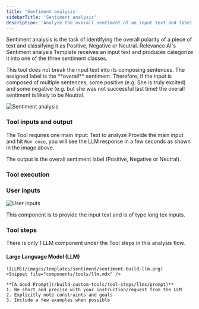 ```yaml
---
title: 'Sentiment analysis'
sidebarTitle: 'Sentiment analysis'
description: 'Analyze the overall sentiment of an input text and label it with Positive/Negative or Neutral.'
---
```

Sentiment analysis is the task of identifying the overall polarity of a piece of text and classifying it as 
Positive, Negative or Neutral.
Relevance AI's Sentiment analysis Template receives an input text and produces categorize it into one of the
three sentiment classes.

<Note>
This tool does not break the input text into its composing sentences. The assigned label is the **overall**
sentiment.
Therefore, if the input is composed of multiple sentences, some positive (e.g. She is truly excited) and
some negative (e.g. but she was not successful last time) the overall sentiment is likely to be Neutral.
</Note>

![Sentiment analysis](/images/templates/sentiment/sentiment-form.png)

<Snippet file="how-to-use-a-tool.mdx" />

### Tool inputs and output
The Tool requires one main input: Text to analyze
Provide the main input and hit `Run once`, you will see the LLM response in a few seconds as shown in the image above.

The output is the overall sentiment label (Positive, Negative or Neutral).

### Tool execution
<Snippet file="tool-execution.mdx" />

<Snippet file="components/tools/tool-components.mdx" />

### User inputs
![User inputs](/images/templates/sentiment/sentiment-build-long-text.png)

<Snippet file="components/inputs/long-text-input.mdx" />
    This component is to provide the input text and is of type long tex inputs.

### Tool steps
There is only 1 LLM component under the Tool steps in this analysis flow. 

#### Large Language Model (LLM)
    ![LLM](/images/templates/sentiment/sentiment-build-llm.png)
    <Snippet file="components/tools/llm.mdx" />

    **[A Good Prompt](/build-custom-tools/tool-steps/llms/prompt)**
    1. Be short and precise with your instruction/request from the LLM
    2. Explicitly note constraints and goals
    3. Include a few examples when possible


